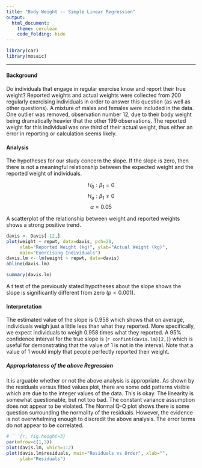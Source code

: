 ```yaml
---
title: "Body Weight -- Simple Linear Regression"
output: 
  html_document:
    theme: cerulean
    code_folding: hide
---
```


```r
library(car)
library(mosaic)
```


----

#### Background

Do individuals that engage in regular exercise know and report their true weight? Reported weights and actual weights were collected from 200 regularly exercising individuals in order to answer this question (as well as other questions). A mixture of males and females were included in the data. One outlier was removed, observation number 12, due to their body weight being dramatically heavier that the other 199 observations. The reported weight for this individual was one third of their actual weight, thus either an error in reporting or calculation seems likely.

#### Analysis

The hypotheses for our study concern the slope. If the slope is zero, then there is not a meaningful relationship between the expected weight and the reported weight of individuals.

$$
  H_0: \beta_1 = 0
$$
$$
  H_a: \beta_1 \neq 0
$$
$$
  \alpha = 0.05
$$

A scatterplot of the relationship between weight and reported weights shows a strong positive trend. 


```r
davis <- Davis[-12,]
plot(weight ~ repwt, data=davis, pch=20, 
     xlab="Reported Weight (kg)", ylab="Actual Weight (kg)", 
     main="Exercising Individuals")
davis.lm <- lm(weight ~ repwt, data=davis)
abline(davis.lm)
```

```r
summary(davis.lm)
```

A t test of the previously stated hypotheses about the slope shows the slope is significantly different from zero $(p<0.001)$. 

#### Interpretation

The estimated value of the slope is 0.958 which shows that on average, individuals weigh just a little less than what they reported. More specifically, we expect individuals to weigh 0.958 times what they reported. A 95% confidence interval for the true slope is (`r confint(davis.lm)[2,]`) which is useful for demonstrating that the value of 1 is not in the interval. Note that a value of 1 would imply that people perfectly reported their weight. 


##### Appropriateness of the above Regression

It is arguable whether or not the above analysis is appropriate. As shown by the residuals versus fitted values plot, there are some odd patterns visible which are due to the integer values of the data. This is okay. The linearity is somewhat questionable, but not too bad. The constant variance assumption does not appear to be violated. The Normal Q-Q plot shows there is some question surrounding the normality of the residuals. However, the evidence is not overwhelming enough to discredit the above analysis. The error terms do not appear to be correlated.

```r
# ```{r, fig.height=3}
par(mfrow=c(1,3))
plot(davis.lm, which=1:2)
plot(davis.lm$residuals, main="Residuals vs Order", xlab="",
     ylab="Residuals")
```
